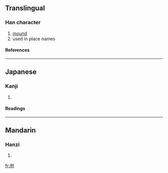 ==Translingual==
===Han character===
{{Han char|rn=32|rad=土|as=05|sn=8|four=|canj=土人木戈 (GODI)}}
# [[mound]]
# used in place names
====References====
{{Han ref|kx=0227.130|dkj=05009|dj=0462.290|hdz=10432.100|uh=577F|ud=22399}}
----
==Japanese==
===Kanji===
{{ja-kanji|grade=|rs=土05}}
# {{defn|Japanese}} 
====Readings====
{{ja-readings|on=[[ふ]] (fu)|kun=[[つける]] (tsukeru), [[いかだ]] (ikada)}}
----
==Mandarin==
===Hanzi===
{{cmn-hanzi|pin=[[fù]] ([[fu4]])|wg=fu<sup>4</sup>}}
# {{defn|Mandarin}}

[[fr:坿]]